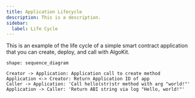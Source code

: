 ```yaml
---
title: Application Lifecycle
description: This is a description.
sidebar:
  label: Life Cycle
---
```


This is an example of the life cycle of a simple smart contract application that you can create, deploy, and
call with AlgoKit.

```d2
shape: sequence_diagram

Creator -> Application: Application call to create method
Application <-> Creator: Return Application ID of app
Caller -> Application: 'Call hello(str)str method with arg "world!"'
Application -> Caller: 'Return ABI string via log "Hello, world!"'
```
